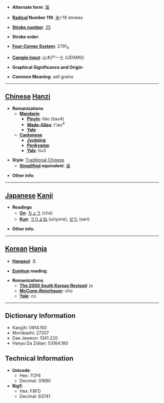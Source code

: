 * '''Alternate form''': [[粜]]

* '''[[Wiktionary:Chinese radical index| Radical]] Number 119''': [[Wiktionary:Chinese radical index 米|米]]+19 strokes

* '''[[Wiktionary:Chinese total strokes index|Stroke number]]''': [[Wiktionary:Chinese total strokes index 25|25]]

* '''Stroke order''': 

* '''[[Wiktionary:Chinese four corner index|Four-Corner System]]''': 2791<sub>4</sub>

* '''[[Wiktionary:Chinese Cangjie index|Cangjie input]]''': 山木尸一土 (UDSMG)

* '''Graphical Significance and Origin''': 

* '''Common Meaning''': sell grains

----

== [[Chinese]] [[Hanzi]] ==

* '''Romanizations'''
** '''[[Mandarin]]'''
*** '''[[Pinyin]]''': tiào (tiao4)
*** '''[[Wade-Giles]]''': t'iao<sup>4</sup>
*** '''[[Yale]]''': 
** '''[[Cantonese]]'''
*** '''[[Jyutping]]''':
*** '''[[Penkyamp]]''': 
*** '''[[Yale]]''': tiu3

* '''Style''': [[Traditional Chinese]] 
** '''[[Simplified Chinese|Simplified]] equivalent''': [[粜]]

* '''Other info''': 

----

== [[Japanese]] [[Kanji]] ==

* '''Readings'''
** '''[[On]]''': [[ちょう]] (chō)
** '''[[Kun]]''': [[うりよね]] (uriyone), [[せり]] (seri)

* '''Other info''':  

----

== [[Korean]] [[Hanja]] ==

* '''[[Hangeul]]''': 조

* '''[[Eumhun]] reading''': 

* '''Romanizations'''
** '''[[The 2000 South Korean Revised Romanization|The 2000 South Korean Revised]]''': jo
** '''[[McCune-Reischauer]]''': cho
** '''[[Yale]]''': co

----

== Dictionary Information ==

* KangXi: 0914.150
* Morobashi: 27207
* Dae Jaweon: 1341.220
* Hanyu Da Zidian: 53164.160

== Technical Information ==

* '''Unicode''':
** Hex: 7CF6
** Decimal: 31990
* '''Big5''':
** Hex: F8FD
** Decimal: 63741